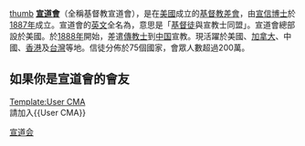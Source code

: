 <!-- 合理使用文件：CMA_Logo.jpg -->[[:Image:CMA_Logo.jpg|thumb]]
'''[[宣道會|宣道會]]'''（全稱基督教宣道會），是在[[美國|美國]]成立的[[基督教差會|基督教差會]]，由[[宣信|宣信]][[博士|博士]]於[[1887年|1887年]]成立。宣道會的[[英文|英文]]全名為'''{{lang|en|Christian and Missionary Alliance}}'''，意思是「[[基督徒|基督徒]]與宣教士同盟」。宣道會總部設於美國{{lang|en|Colorado Springs}}。於[[1888年|1888年]]開始，差遣[[傳教士|傳教士]]到[[中国|中国]]宣教。現活躍於美國、[[加拿大|加拿大]]、中國、[[香港|香港]]及[[台灣|台灣]]等地。信徒分佈於75個國家，會眾人數超過200萬。

==如果你是宣道會的會友==
[[Template:User_CMA|Template:User CMA]]<br />
請加入<nowiki>{{User CMA}}</nowiki>

[[Category:信奉基督新教的维基人|宣道会]]